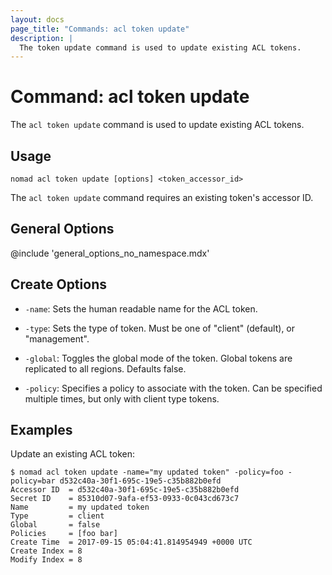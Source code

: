 ```yaml
---
layout: docs
page_title: "Commands: acl token update"
description: |
  The token update command is used to update existing ACL tokens.
---
```


# Command: acl token update

The `acl token update` command is used to update existing ACL tokens.

## Usage

```plaintext
nomad acl token update [options] <token_accessor_id>
```

The `acl token update` command requires an existing token's accessor ID.

## General Options

@include 'general_options_no_namespace.mdx'

## Create Options

- `-name`: Sets the human readable name for the ACL token.

- `-type`: Sets the type of token. Must be one of "client" (default), or
  "management".

- `-global`: Toggles the global mode of the token. Global tokens are replicated
  to all regions. Defaults false.

- `-policy`: Specifies a policy to associate with the token. Can be specified
  multiple times, but only with client type tokens.

## Examples

Update an existing ACL token:

```shell-session
$ nomad acl token update -name="my updated token" -policy=foo -policy=bar d532c40a-30f1-695c-19e5-c35b882b0efd
Accessor ID  = d532c40a-30f1-695c-19e5-c35b882b0efd
Secret ID    = 85310d07-9afa-ef53-0933-0c043cd673c7
Name         = my updated token
Type         = client
Global       = false
Policies     = [foo bar]
Create Time  = 2017-09-15 05:04:41.814954949 +0000 UTC
Create Index = 8
Modify Index = 8
```
